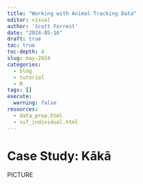 ```yaml
---
title: "Working with Animal Tracking Data"
editor: visual
author: 'Scott Forrest'
date: "2024-05-16"
draft: true
toc: true
toc-depth: 4
slug: may-2024
categories:
  - blog
  - tutorial
  - R
tags: []
execute:
  warning: false
resources:
  - data_prep.html
  - ssf_individual.html
---
```


# Case Study: Kākā

PICTURE

## 
